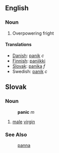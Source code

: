 ==English==
===Noun===
# Overpowering fright
====Translations====
*[[Danish]]: [[panik]] ''c''
*[[Finnish]]: [[paniikki]]
*[[Slovak]]: [[panika]] ''f''
*Swedish: [[panik]] ''c''

==Slovak==
===Noun===
:'''panic''' ''m''
# [[male]] [[virgin]]
===See Also===
:[[panna]]
